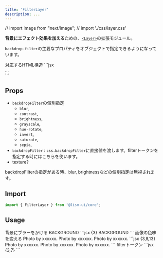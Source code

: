 ```yaml
---
title: 'FilterLayer'
description: ...
---
```


// import Image from "next/image";
// import './css/layer.css'


**背景にエフェクト効果を加える**ための、[`<Layer>`](/docs/components/Layer)の拡張モジュール。

`backdrop-filter`の主要なプロパティをオブジェクトで指定できるようになっています。

<Preview>
	<PreviewTitle>対応するHTML構造</PreviewTitle>
	<PreviewCode>
	```jsx
	<div class="l--layer l--layer--filter">...</div>
	```
	</PreviewCode>
</Preview>


## Props
- `backdropFilter`の個別指定
	- `blur`,
	- `contrast`,
	- `brightness`,
	- `grayscale`,
	- `hue-rotate`,
	- `invert`,
	- `saturate`,
	- `sepia`,
- `backdropFilter` : `css.backdropFilter`に直接値を渡します。filterトークンを指定する時にはこちらを使います。
- texture?


<Alert preset="info">
backdropFilterの指定がある時、blur, brightnessなどの個別指定は無視されます。
</Alert>

## Import

```js
import { FilterLayer } from '@lism-ui/core';
```


## Usage


<Preview className="">
	<PreviewTitle>
		背景にブラーをかける
	</PreviewTitle>
	<PreviewArea resize p={20}>
		<Stack pos="relative" p={20} gap={20}>
			<Text fz="4xl" fw="bold" ta="center">BACKGROUND</Text>
			<DammyText />
			<FilterLayer blur="3px" brightness="1.1" />
		</Stack>
	</PreviewArea>
	<PreviewCode>
		```jsx {3}
		<Stack pos="relative" p={20} gap={20}>
			<Text fz="4xl" fw="bold" ta="center">BACKGROUND</Text>
			<DammyText />
			<FilterLayer blur="3px" brightness="1.1" />
		</Stack>
		```
	</PreviewCode>
</Preview>


<Preview className="">
	<PreviewTitle>
		画像の色味を変える
	</PreviewTitle>
	<PreviewArea resize p={20}>
		<Columns>
			<Frame aspect="16/9">
				<Media src="/img.jpg" alt="" width='960' height='640' />
				<FilterLayer brightness={1.2} contrast={0.8} grayscale={1}/>
				<Layer position="bottom right" p='box:s' c="white" fz="xs" opacity="0.8">Photo by xxxxxx.</Layer>
			</Frame>
			<Frame aspect="16/9">
				<Media src="/img.jpg" alt="" width="960" height="640" />
				<FilterLayer contrast="1.2" sepia="25%" />
				<Layer position="bottom right" p='box:s' c="white" fz="xs" opacity="0.8">Photo by xxxxxx.</Layer>
			</Frame>
		</Columns>
		<Frame aspect="16/9">
			<Media src="/img.jpg" alt="" width="960" height="640" />
			<FilterLayer ml="auto" invert="1" grayscale="20%" w="50%" />
			<Layer position="bottom center" p='box:s' c="white" fz="xs" opacity="0.8">Photo by xxxxxx.</Layer>
		</Frame>
	</PreviewArea>
	<PreviewCode>
		```jsx {3,8,13}
		<Frame aspect="16/9">
			<Media src="/img.jpg" alt="" width='960' height='640' />
			<FilterLayer brightness={1.2} contrast={0.8} grayscale={1}/>
			<Layer position="bottom right" p='box:s' c="white" fz="xs" opacity="0.8">Photo by xxxxxx.</Layer>
		</Frame>
		<Frame aspect="16/9">
			<Media src="/img.jpg" alt="" width="960" height="640" />
			<FilterLayer contrast="1.2" sepia="25%" />
			<Layer position="bottom right" p='box:s' c="white" fz="xs" opacity="0.8">Photo by xxxxxx.</Layer>
		</Frame>
		<Frame aspect="16/9">
			<Media src="/img.jpg" alt="" width="960" height="640" />
			<FilterLayer ml="auto" invert="1" grayscale="20%" w="50%" />
			<Layer position="bottom center" p='box:s' c="white" fz="xs" opacity="0.8">Photo by xxxxxx.</Layer>
		</Frame>
		```
	</PreviewCode>
</Preview>


<Preview className="">
	<PreviewTitle>
		filterトークン
	</PreviewTitle>
	<PreviewArea resize p={20}>
		<Frame aspect="cinema">
			<Media src="/img.jpg" alt="" width="960" height="640" />
			<FilterLayer backdropFilter='blur' />
		</Frame>
		<Frame aspect="cinema">
			<Media src="/img.jpg" alt="" width="960" height="640" />
			<FilterLayer backdropFilter='lighten' />
		</Frame>
	</PreviewArea>
	<PreviewCode>
		```jsx {3,7}
		<Frame aspect="cinema">
			<Media src="/img.jpg" alt="" width="960" height="640" />
			<FilterLayer backdropFilter='blur' />
		</Frame>
		<Frame aspect="cinema">
			<Media src="/img.jpg" alt="" width="960" height="640" />
			<FilterLayer backdropFilter='lighten' />
		</Frame>
		```
	</PreviewCode>
</Preview>
